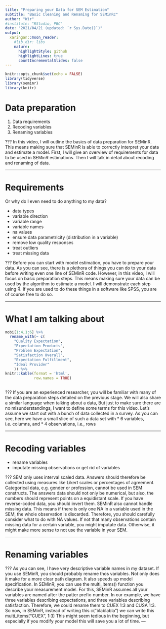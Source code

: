 ```yaml
---
title: "Preparing your Data for SEM Estimation"
subtitle: "Basic Cleaning and Renaming for SEMinRc"
author: "Wir"
#institute: "RStudio, PBC"
date: "2021/04/21 (updated: `r Sys.Date()`)"
output:
  xaringan::moon_reader:
    #lib_dir: libs
    nature:
      highlightStyle: github
      highlightLines: true
      countIncrementalSlides: false
---
```


```r
knitr::opts_chunk$set(echo = FALSE)
library(tidyverse)
library(seminr)
library(knitr)
```
# Data preparation

1. Data requirements
2. Recoding variables 
3. Renaming variables

???
In this video, I will outline the basics of data preparation for SEMinR.
This means making sure that SEMinR is able to correctly interpret your data and estimate a model.
First, I will give an overview of requirements for data to be used in SEMinR estimations.
Then I will talk in detail about recoding and renaming of data. 

---

# Requirements

Or why do I even need to do anything to my data?

* data types
* variable direction
* variable range
* variable names
* na values
* ensure data parametricity (distribution in a variable)
* remove low quality responses
* treat outliers
* treat missing data



???
Before you can start with model estimation, you have to prepare your data.
As you can see, there is a plethora of things you can do to your data before writing even one line of SEMinR code.
However, in this video, I will focus on basic preparation steps.
This means making sure your data can be used by the algorithm to estimate a model.
I will demonstrate each step using R.
If you are used to do these things in a software like SPSS, you are of course free to do so.

---

# What I am talking about

```r
mobi[1:4,1:6] %>%
  rename_with(~ c(
    "Quality Expectation",
    "Expectation Products",
    "Problem Expectation",
    "Satisfaction Overall",
    "Expectation Fulfillment",
    "Ideal Provider"
    )) %>%
knitr::kable(format = 'html',
             row.names = TRUE)
  
```


???
If you are an experienced researcher, you will be familiar with many of the data preparation steps detailed on the previous stage.
We will also share a similar language when talking about a data,
But just to make sure there are no misunderstandings, I want to define some terms for this video.
Let's assume we start out with a bunch of data collected in a survey.
As you can see, here we have a small slice of such a data set with
* 6 variables, i.e. columns, and
* 4 observations, i.e., rows

---

# Recoding variables

* rename variables
* imputate missing observations or get rid of variables


???
SEM only uses interval scaled data.
Answers should therefore be collected using measures like Likert scales or percentages of agreement.
Categorical data, e.g. gender or profession, cannot be used in SEM constructs.
The answers data should not only be numerical, but also, the numbers should represent points on a equidistant scale.
If you have reverse-coded data, you should invert them.
SEMinR also cannot handle missing data.
This means if there is only one NA in a variable used in the SEM, the whole observation is discarded.
Therefore, you should carefully consider what to do with NA values.
If not that many observations contain missing data for a certain variable, you might imputate data.
Otherwise, it might make more sense to not use the variable in your SEM.

---

# Renaming variables

???
As you can see, I have very descriptive variable names in my dataset.
If you use SEMinR, you should probably rename thos variables.
Not only does it make for a more clear path diagram.
It also speeds up model specification.
In SEMinR, you can use the multi_items() function you describe your measurement model.
For this, SEMinR assumes all your variables are named after the patter prefix-number.
In our example, we have three variables describing expectations, and three variables describing satisfaction.
Therefore, we could rename them to CUEX 1:3 and CUSA 1:3.
So now, in SEMinR, instead of writing this
c("blablabla")
we can write this
multi_items("CUEX", 1:3)
This might seem tedious in the beginning, but especially if you modify your model this will save you a lot of time.
---
